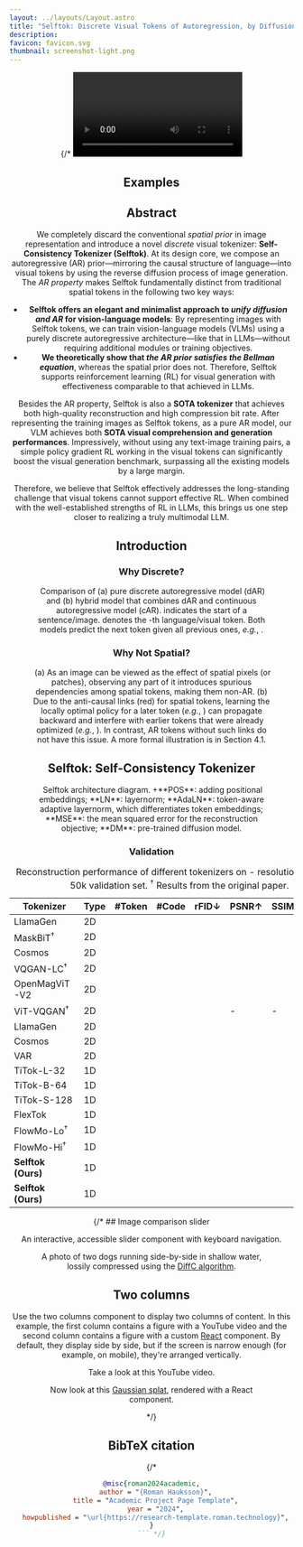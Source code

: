 ```yaml
---
layout: ../layouts/Layout.astro
title: "Selftok: Discrete Visual Tokens of Autoregression, by Diffusion, and for Reasoning"
description: 
favicon: favicon.svg
thumbnail: screenshot-light.png
---
```







<Header
  title={frontmatter.title}
  authors={[
    {
      name: "Selftok Team",
      institution: "Media Technology Institute, Huawei Singapore",
    },
  ]}
  links={[
    /*TODO: add link*/
    {/* {
      name: "Paper",
      url: "",
      icon: "ri:file-pdf-2-line",
    },
    {
      name: "Code",
      url: "https://github.com/RomanHauksson/academic-project-astro-template",
      icon: "ri:github-line",
    },
    {
      name: "arXiv",
      url: "",
      icon: "academicons:arxiv",
    },
    {
      name: "Bluesky",
      url: "",
      icon: "ri:bluesky-line"
    } */}
  ]}
  />

{/* <Video source={outside} /> */}

## Examples

<HighlightedSection>

## Abstract

We completely discard the conventional *spatial prior* in image representation and introduce a novel *discrete* visual tokenizer: **Self-Consistency Tokenizer (Selftok)**. At its design core, we compose an autoregressive (AR) prior—mirroring the causal structure of language—into visual tokens by using the reverse diffusion process of image generation. The *AR property* makes Selftok fundamentally distinct from traditional spatial tokens in the following two key ways:

- **Selftok offers an elegant and minimalist approach to *unify diffusion and AR* for vision-language models**: By representing images with Selftok tokens, we can train vision-language models (VLMs) using a purely discrete autoregressive architecture—like that in LLMs—without requiring additional modules or training objectives.  
- **We theoretically show that *the AR prior satisfies the Bellman equation***, whereas the spatial prior does not. Therefore, Selftok supports reinforcement learning (RL) for visual generation with effectiveness comparable to that achieved in LLMs.

Besides the AR property, Selftok is also a **SOTA tokenizer** that achieves both high-quality reconstruction and high compression bit rate. After representing the training images as Selftok tokens, as a pure AR model, our VLM achieves both **SOTA visual comprehension and generation performances**. Impressively, without using any text-image training pairs, a simple policy gradient RL working in the visual tokens can significantly boost the visual generation benchmark, surpassing all the existing models by a large margin.  

Therefore, we believe that Selftok effectively addresses the long-standing challenge that visual tokens cannot support effective RL. When combined with the well-established strengths of RL in LLMs, this brings us one step closer to realizing a truly multimodal LLM.
</HighlightedSection>

## Introduction

### Why Discrete?

<Figure>
  <Image slot="figure" source={figure1} altText="Comparison of pure discrete autoregressive model (dAR) and hybrid dAR/cAR model" />
  <span slot="caption">
    Comparison of (a) pure discrete autoregressive model (dAR) and (b) hybrid model that combines dAR and continuous autoregressive model (cAR). 
    <LaTeX inline formula="\texttt{<BOS>}/\texttt{<BOV>}" /> indicates the start of a sentence/image. 
    <LaTeX inline formula="w_i/v_i" /> denotes the <LaTeX inline formula="i" />-th language/visual token. 
    Both models predict the next token given all previous ones, <em>e.g.</em>, 
    <LaTeX inline formula="[\texttt{<BOS>}, \dots, \texttt{<$v_3$>}] \to \texttt{<$v_4$>}" />.
  </span>
</Figure>

### Why Not Spatial?

<Figure>
  <Image slot="figure" source={figure2} altText="Illustration of spurious dependencies in spatial tokens and anti-causal links" />
  <span slot="caption">
    (a) As an image can be viewed as the effect of spatial pixels (or patches), observing any part of it introduces spurious dependencies among spatial tokens, making them non-AR. 
    (b) Due to the anti-causal links (red) for spatial tokens, learning the locally optimal policy <LaTeX inline formula="\pi^*_4" /> for a later token (<em>e.g.</em>, <LaTeX inline formula="v_4" />) can propagate backward and interfere with earlier tokens that were already optimized (<em>e.g.</em>, <LaTeX inline formula="v_1,v_2,v_3" />). 
    In contrast, AR tokens without such links do not have this issue. 
    A more formal illustration is in Section 4.1.
  </span>
</Figure>

## Selftok: Self-Consistency Tokenizer

<Figure>
  <Image slot="figure" source={figure_tokenizer} altText="Selftok architecture diagram" />
  <span slot="caption">
    Selftok architecture diagram. +**POS**: adding positional embeddings; 
    **LN**: layernorm; **AdaLN**: token-aware adaptive layernorm, 
    which differentiates token embeddings; **MSE**: the mean squared error 
    for the reconstruction objective; **DM**: pre-trained diffusion model.
  </span>
</Figure>

### Validation

<Table>
  <thead>
    <tr>
      <th>Tokenizer</th>
      <th>Type</th>
      <th>#Token</th>
      <th>#Code</th>
      <th>rFID↓</th>
      <th>PSNR↑</th>
      <th>SSIM↑</th>
      <th>LPIPS↓</th>
    </tr>
  </thead>
  <tbody>
    <tr>
      <td>LlamaGen</td>
      <td>2D</td>
      <td><LaTeX inline formula="16 \times 16" /></td>
      <td><LaTeX inline formula="2^{14}" /></td>
      <td><LaTeX inline formula="2.19" /></td>
      <td><LaTeX inline formula="20.67" /></td>
      <td><LaTeX inline formula="0.589" /></td>
      <td><LaTeX inline formula="0.132" /></td>
    </tr>
    <tr>
      <td>MaskBiT<sup>†</sup></td>
      <td>2D</td>
      <td><LaTeX inline formula="16 \times 16" /></td>
      <td><LaTeX inline formula="2^{14}" /></td>
      <td><LaTeX inline formula="1.37" /></td>
      <td><LaTeX inline formula="21.50" /></td>
      <td><LaTeX inline formula="0.560" /></td>
      <td>-</td>
    </tr>
    <tr>
      <td>Cosmos</td>
      <td>2D</td>
      <td><LaTeX inline formula="16 \times 16" /></td>
      <td><LaTeX inline formula="\approx 2^{16}" /></td>
      <td><LaTeX inline formula="4.40" /></td>
      <td><LaTeX inline formula="19.98" /></td>
      <td><LaTeX inline formula="0.536" /></td>
      <td><LaTeX inline formula="0.153" /></td>
    </tr>
    <tr>
      <td>VQGAN-LC<sup>†</sup></td>
      <td>2D</td>
      <td><LaTeX inline formula="16 \times 16" /></td>
      <td><LaTeX inline formula="100,\!000" /></td>
      <td><LaTeX inline formula="2.62" /></td>
      <td><LaTeX inline formula="23.80" /></td>
      <td><LaTeX inline formula="0.589" /></td>
      <td><LaTeX inline formula="0.120" /></td>
    </tr>
    <tr>
      <td>OpenMagViT-V2</td>
      <td>2D</td>
      <td><LaTeX inline formula="16 \times 16" /></td>
      <td><LaTeX inline formula="2^{18}" /></td>
      <td><LaTeX inline formula="1.17" /></td>
      <td><LaTeX inline formula="21.63" /></td>
      <td><LaTeX inline formula="0.640" /></td>
      <td><LaTeX inline formula="0.111" /></td>
    </tr>
    <tr>
      <td>ViT-VQGAN<sup>†</sup></td>
      <td>2D</td>
      <td><LaTeX inline formula="32 \times 32" /></td>
      <td><LaTeX inline formula="2^{13}" /></td>
      <td><LaTeX inline formula="1.28" /></td>
      <td>-</td>
      <td>-</td>
      <td>-</td>
    </tr>
    <tr>
      <td>LlamaGen</td>
      <td>2D</td>
      <td><LaTeX inline formula="32 \times 32" /></td>
      <td><LaTeX inline formula="2^{14}" /></td>
      <td><LaTeX inline formula="0.59" /></td>
      <td><LaTeX inline formula="24.44" /></td>
      <td><LaTeX inline formula="0.768" /></td>
      <td><LaTeX inline formula="0.064" /></td>
    </tr>
    <tr>
      <td>Cosmos</td>
      <td>2D</td>
      <td><LaTeX inline formula="32 \times 32" /></td>
      <td><LaTeX inline formula="\approx 2^{16}" /></td>
      <td><LaTeX inline formula="0.87" /></td>
      <td><LaTeX inline formula="24.82" /></td>
      <td><LaTeX inline formula="0.763" /></td>
      <td><LaTeX inline formula="0.070" /></td>
    </tr>
    <tr>
      <td>VAR</td>
      <td>2D</td>
      <td><LaTeX inline formula="680" /></td>
      <td><LaTeX inline formula="2^{12}" /></td>
      <td><LaTeX inline formula="0.99" /></td>
      <td><LaTeX inline formula="22.12" /></td>
      <td><LaTeX inline formula="0.624" /></td>
      <td><LaTeX inline formula="0.109" /></td>
    </tr>
    <tr class="border-t">
      <td>TiTok-L-32</td>
      <td>1D</td>
      <td><LaTeX inline formula="32" /></td>
      <td><LaTeX inline formula="2^{12}" /></td>
      <td><LaTeX inline formula="2.21" /></td>
      <td><LaTeX inline formula="15.60" /></td>
      <td><LaTeX inline formula="0.359" /></td>
      <td><LaTeX inline formula="0.322" /></td>
    </tr>
    <tr>
      <td>TiTok-B-64</td>
      <td>1D</td>
      <td><LaTeX inline formula="64" /></td>
      <td><LaTeX inline formula="2^{12}" /></td>
      <td><LaTeX inline formula="1.70" /></td>
      <td><LaTeX inline formula="16.80" /></td>
      <td><LaTeX inline formula="0.407" /></td>
      <td><LaTeX inline formula="0.252" /></td>
    </tr>
    <tr>
      <td>TiTok-S-128</td>
      <td>1D</td>
      <td><LaTeX inline formula="128" /></td>
      <td><LaTeX inline formula="2^{12}" /></td>
      <td><LaTeX inline formula="1.71" /></td>
      <td><LaTeX inline formula="17.52" /></td>
      <td><LaTeX inline formula="0.437" /></td>
      <td><LaTeX inline formula="0.210" /></td>
    </tr>
    <tr>
      <td>FlexTok</td>
      <td>1D</td>
      <td><LaTeX inline formula="256" /></td>
      <td><LaTeX inline formula="64,\!000" /></td>
      <td><LaTeX inline formula="1.45" /></td>
      <td><LaTeX inline formula="18.53" /></td>
      <td><LaTeX inline formula="0.465" /></td>
      <td><LaTeX inline formula="0.222" /></td>
    </tr>
    <tr>
      <td>FlowMo-Lo<sup>†</sup></td>
      <td>1D</td>
      <td><LaTeX inline formula="256" /></td>
      <td><LaTeX inline formula="2^{18}" /></td>
      <td><LaTeX inline formula="0.95" /></td>
      <td><LaTeX inline formula="22.07" /></td>
      <td><LaTeX inline formula="0.649" /></td>
      <td><LaTeX inline formula="0.113" /></td>
    </tr>
    <tr>
      <td>FlowMo-Hi<sup>†</sup></td>
      <td>1D</td>
      <td><LaTeX inline formula="1,\!024" /></td>
      <td><LaTeX inline formula="2^{14}" /></td>
      <td><LaTeX inline formula="0.56" /></td>
      <td><LaTeX inline formula="24.93" /></td>
      <td><LaTeX inline formula="0.785" /></td>
      <td><LaTeX inline formula="0.073" /></td>
    </tr>
    <tr class="border-t">
      <td><strong>Selftok (Ours)</strong></td>
      <td>1D</td>
      <td><LaTeX inline formula="512" /></td>
      <td><LaTeX inline formula="2^{15}" /></td>
      <td><LaTeX inline formula="\mathbf{0.70}" /></td>
      <td><LaTeX inline formula="\mathbf{24.14}" /></td>
      <td><LaTeX inline formula="\mathbf{0.709}" /></td>
      <td><LaTeX inline formula="\mathbf{0.084}" /></td>
    </tr>
    <tr>
      <td><strong>Selftok (Ours)</strong></td>
      <td>1D</td>
      <td><LaTeX inline formula="1,\!024" /></td>
      <td><LaTeX inline formula="2^{15}" /></td>
      <td><LaTeX inline formula="\mathbf{0.54}" /></td>
      <td><LaTeX inline formula="\mathbf{26.30}" /></td>
      <td><LaTeX inline formula="\mathbf{0.805}" /></td>
      <td><LaTeX inline formula="\mathbf{0.063}" /></td>
    </tr>
  </tbody>
  <caption>
    Reconstruction performance of different tokenizers on <LaTeX inline formula="256 \times 256" /> - resolution ImageNet 50k validation set.
    <sup>†</sup> Results from the original paper.
  </caption>
</Table>

{/* ## Image comparison slider

An interactive, accessible slider component with keyboard navigation.
<Figure>
  <ImageComparison slot="figure" client:load imageUrlOne={dogsDiffc.src} imageUrlTwo={dogsTrue.src} altTextOne="Photo of two dogs running side-by-side in shallow water, lossily compressed using the DiffC algorithm" altTextTwo="Original photo of two dogs running side-by-side in shallow water" />
  <span slot="caption">A photo of two dogs running side-by-side in shallow water, lossily compressed using the <a href="https://jeremyiv.github.io/diffc-project-page/">DiffC algorithm</a>.</span>
</Figure>

## Two columns

Use the two columns component to display two columns of content. In this example, the first column contains a figure with a YouTube video and the second column contains a figure with a custom [React](https://react.dev/) component. By default, they display side by side, but if the screen is narrow enough (for example, on mobile), they're arranged vertically.

<TwoColumns>
  <Figure slot="left">
    <YouTubeVideo slot="figure" videoId="wjZofJX0v4M" />
    <span slot="caption">Take a look at this YouTube video.</span>
  </Figure>
  <Figure slot="right">
    <Splat slot="figure" client:idle />
    <span slot="caption">Now look at this <a href="https://en.wikipedia.org/wiki/Gaussian_splatting">Gaussian splat</a>, rendered with a React component.</span>
  </Figure>
</TwoColumns> */}


## BibTeX citation
{/* 
```bibtex
@misc{roman2024academic,
  author = "{Roman Hauksson}",
  title = "Academic Project Page Template",
  year = "2024",
  howpublished = "\url{https://research-template.roman.technology}",
}
``` */}